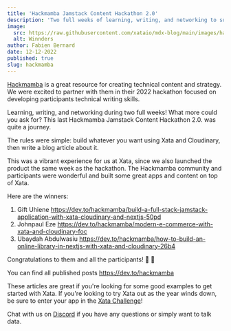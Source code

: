 ```yaml
---
title: 'Hackmamba Jamstack Content Hackathon 2.0'
description: 'Two full weeks of learning, writing, and networking to support the dev community.'
image:
  src: https://raw.githubusercontent.com/xataio/mdx-blog/main/images/hackmamba.png
  alt: Winnders
author: Fabien Bernard
date: 12-12-2022
published: true
slug: hackmamba
---
```


[Hackmamba](https://hackmamba.io/) is a great resource for creating technical content and strategy. We were excited to partner with them in their 2022 hackathon focused on developing participants technical writing skills.

Learning, writing, and networking during two full weeks! What more could you ask for? This last Hackmamba Jamstack Content Hackathon 2.0. was quite a journey.

The rules were simple: build whatever you want using Xata and Cloudinary, then write a blog article about it.

This was a vibrant experience for us at Xata, since we also launched the product the same week as the hackathon. The Hackmamba community and participants were wonderful and built some great apps and content on top of Xata.

Here are the winners:

1.  Gift Uhiene https://dev.to/hackmamba/build-a-full-stack-jamstack-application-with-xata-cloudinary-and-nextjs-50pd
2.  Johnpaul Eze https://dev.to/hackmamba/modern-e-commerce-with-xata-and-cloudinary-foc
3.  Ubaydah Abdulwasiu https://dev.to/hackmamba/how-to-build-an-online-library-in-nextjs-with-xata-and-cloudinary-26b4

Congratulations to them and all the participants! 🎉 🎉

You can find all published posts https://dev.to/hackmamba

These articles are great if you're looking for some good examples to get started with Xata. If you're looking to try Xata out as the year winds down, be sure to enter your app in the [Xata Challenge](https://xata.io/challenge)!

Chat with us on [Discord](https://xata.io/discord) if you have any questions or simply want to talk data.

